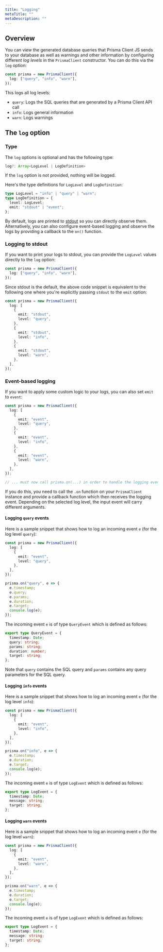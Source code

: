 ```yaml
---
title: "Logging"
metaTitle: ""
metaDescription: ""
---
```


## Overview

You can view the generated database queries that Prisma Client JS sends to your database as well as warnings and other information by configuring different _log levels_ in the `PrismaClient` constructor. You can do this via the `log` option:

```ts
const prisma = new PrismaClient({
  log: ["query", "info", "warn"],
});
```

This logs all log levels:

- `query`: Logs the SQL queries that are generated by a Prisma Client API call
- `info`: Logs general information
- `warn`: Logs warnings

## The `log` option

### Type

The `log` options is optional and has the following type:

```ts
log?: Array<LogLevel | LogDefinition>
```

If the `log` option is not provided, nothing will be logged.

Here's the type definitions for `LogLevel` and `LogDefinition`:

```ts
type LogLevel = "info" | "query" | "warn";
type LogDefinition = {
  level: LogLevel;
  emit: "stdout" | "event";
};
```

By default, logs are printed to [stdout](https://en.wikipedia.org/wiki/Standard_streams) so you can directly observe them. Alternatively, you can also configure event-based logging and observe the logs by providing a callback to the `on()` function.

### Logging to stdout

If you want to print your logs to stdout, you can provide the `LogLevel` values directly to the `log` option:

```ts
const prisma = new PrismaClient({
  log: ["query", "info", "warn"],
});
```

Since stdout is the default, the above code snippet is equivalent to the following one where you're explicitly passing `stdout` to the `emit` option:

```ts
const prisma = new PrismaClient({
  log: [
    {
      emit: "stdout",
      level: "query",
    },
    {
      emit: "stdout",
      level: "info",
    },
    {
      emit: "stdout",
      level: "warn",
    },
  ],
});
```

### Event-based logging

If you want to apply some custom logic to your logs, you can also set `emit` to `event`:

```ts
const prisma = new PrismaClient({
  log: [
    {
      emit: "event",
      level: "query",
    },
    {
      emit: "event",
      level: "info",
    },
    {
      emit: "event",
      level: "warn",
    },
  ],
});

// ... must now call prisma.on(...) in order to handle the logging events
```

If you do this, you need to call the `.on` function on your `PrismaClient` instance and provide a callback function which then receives the logging event. Depending on the selected log level, the input event will carry different arguments.

#### Logging `query` events

Here is a sample snippet that shows how to log an incoming event `e` (for the log level `query`):

```ts
const prisma = new PrismaClient({
  log: [
    {
      emit: "event",
      level: "query",
    },
  ],
});

prisma.on("query", e => {
  e.timestamp;
  e.query;
  e.params;
  e.duration;
  e.target;
  console.log(e);
});
```

The incoming event `e` is of type `QueryEvent` which is defined as follows:

```ts
export type QueryEvent = {
  timestamp: Date;
  query: string;
  params: string;
  duration: number;
  target: string;
};
```

Note that `query` contains the SQL query and `params` contains any query parameters for the SQL query.

<!--
<details><summary>Expand to see a logging example</summary>

With the above configuration, assume you're sending the following query with Prisma Client:

```ts
const allPosts = await prisma.post.findMany({
  where: { published: true },
  include: {
    author: true,
  },
})
```

This API call generates two SQL queries that are being sent as events to the callback configured via `on()`. Here's a sample for what these events might look like:

```js
{
  timestamp: 2020-03-10T08:36:57.430Z,
  query: 'SELECT `dev`.`Post`.`id`, `dev`.`Post`.`title`, ' +
    '`dev`.`Post`.`content`, `dev`.`Post`.`published`, ' +
    '`dev`.`Post`.`author` FROM `dev`.`Post` WHERE ' +
    '`dev`.`Post`.`published` = ? LIMIT ? OFFSET ?',
  params: '[true,-1,0]',
  duration: 0,
  target: 'quaint::connector::metrics'
}
{
  timestamp: 2020-03-10T08:36:57.430Z,
  query: 'SELECT `dev`.`User`.`id`, `dev`.`User`.`email`, `dev`.`User`.`name` ' +
    'FROM `dev`.`User` WHERE `dev`.`User`.`id` IN (?,?) LIMIT ? OFFSET ?',
  params: '[3,2,-1,0]',
  duration: 0,
  target: 'quaint::connector::metrics'
}
```

</details> -->

#### Logging `info` events

Here is a sample snippet that shows how to log an incoming event `e` (for the log level `info`):

```ts
const prisma = new PrismaClient({
  log: [
    {
      emit: "event",
      level: "info",
    },
  ],
});

prisma.on("info", e => {
  e.timestamp;
  e.duration;
  e.target;
  console.log(e);
});
```

The incoming event `e` is of type `LogEvent` which is defined as follows:

```ts
export type LogEvent = {
  timestamp: Date;
  message: string;
  target: string;
};
```

#### Logging `warn` events

Here is a sample snippet that shows how to log an incoming event `e` (for the log level `warn`):

```ts
const prisma = new PrismaClient({
  log: [
    {
      emit: "event",
      level: "warn",
    },
  ],
});

prisma.on("warn", e => {
  e.timestamp;
  e.duration;
  e.target;
  console.log(e);
});
```

The incoming event `e` is of type `LogEvent` which is defined as follows:

```ts
export type LogEvent = {
  timestamp: Date;
  message: string;
  target: string;
};
```
